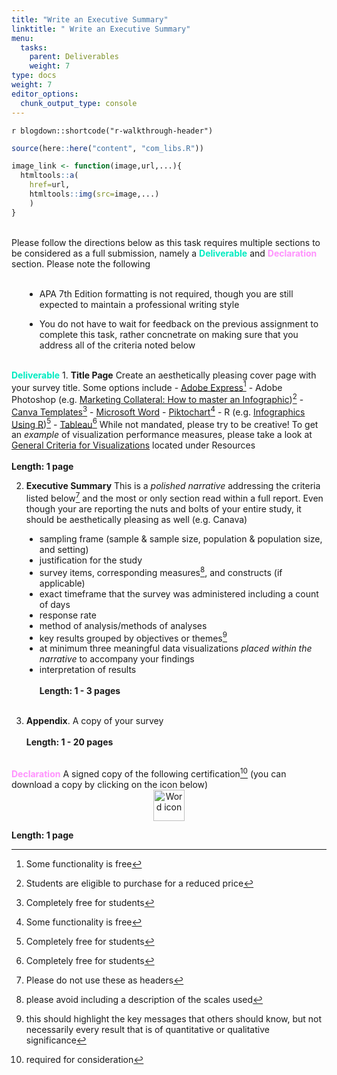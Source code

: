 ```yaml
---
title: "Write an Executive Summary"
linktitle: " Write an Executive Summary"
menu:
  tasks:
    parent: Deliverables
    weight: 7
type: docs
weight: 7
editor_options: 
  chunk_output_type: console
---
```


`r blogdown::shortcode("r-walkthrough-header")`

```r
source(here::here("content", "com_libs.R"))

image_link <- function(image,url,...){
  htmltools::a(
    href=url,
    htmltools::img(src=image,...)
    )
}
```

<style>
ul {
    margin-left: 1.5em
}
</style>

<br>
Please follow the directions below as this task requires multiple sections to be considered as a full submission, namely a <span style = "color:#00ebc1; font-weight:bold;">Deliverable</span> and <span style = "color:#ff92fd; font-weight:bold;">Declaration</span> section. Please note the following
<br>
<br>

  + APA 7th Edition formatting is not required, though you are still expected to maintain a professional writing style
  
  + You do not have to wait for feedback on the previous assignment to complete this task, rather concnetrate on making sure that you address all of the criteria noted below
<br>
<br>

<span style = "color:#00ebc1; font-weight:bold;">Deliverable</span>
  1. **Title Page**
  Create an aesthetically pleasing cover page with your survey title. Some options include
    - [Adobe Express](https://www.adobe.com/express/create/infographic)[^Freemium] 
    - Adobe Photoshop (e.g. [Marketing Collateral: How to master an Infographic](https://www.adobe.com/vn_en/creativecloud/design/discover/make-infographic-in-photoshop.html))[^Discounted]
    - [Canva Templates](https://www.canva.com/cover-pages/templates/)[^Free]
    - [Microsoft Word](https://templates.office.com/en-us/papers-and-reports)
    - [Piktochart](https://piktochart.com)[^Freemium]
    - R (e.g. [Infographics Using R](https://rpubs.com/chidungkt/702513))[^Free]
    - [Tableau](https://www.tableau.com/academic/students)[^Free]
      While not mandated, please try to be creative! To get an *example* of visualization performance measures, please take a look at [General Criteria for Visualizations](/resources/look/) located under Resources <br><br>
      <b>Length: 1 page</b>

  2. **Executive Summary**
  This is a *polished narrative* addressing the criteria listed below^[Please do not use these as headers] and the most or only section read within a full report. Even though your are reporting the nuts and bolts of your entire study, it should be aesthetically pleasing as well (e.g. Canava)
  - sampling frame (sample & sample size, population & population size, and setting)
  - justification for the study
  - survey items, corresponding measures^[please avoid including a description of the scales used], and constructs (if applicable)
  - exact timeframe that the survey was administered including a count of days 
  - response rate
  - method of analysis/methods of analyses
  - key results grouped by objectives or themes^[this should highlight the key messages that others should know, but not necessarily every result that is of quantitative or qualitative significance]
  - at minimum three meaningful data visualizations *placed within the narrative* to accompany your findings
  - interpretation of results<br><br>
    <b>Length: 1 - 3 pages</b>
  <br>
  <br>
  
  3. **Appendix**. A copy of your survey<br><br>
  <b>Length: 1 - 20 pages</b>
  <br>
  <br>
  
<span style = "color:#ff92fd; font-weight:bold;">Declaration</span>
A signed copy of the following certification^[required for consideration] (you can download a copy by clicking on the icon below)<br>
  <a target="_blank" href="/forms/edp619declaration.pdf">
  <center>
  <img src="/logos/pdf-ico.png" alt="Word icon" width="50">
  </center>
  </a>
  <b>Length: 1 page</b>
  
  
[^Free]: Completely free for students

[^Freemium]: Some functionality is free

[^Discounted]: Students are eligible to purchase for a reduced price
